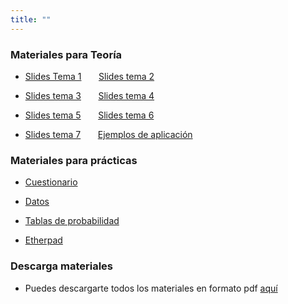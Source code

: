 ```yaml
---
title: ""
---
```


### Materiales para Teoría

-   [Slides Tema 1](./econometria_gadedret/slides_tema_1.html){target="_blank"}         [Slides tema 2](./econometria_gadedret/slides_tema_2.html){target="_blank"}

-   [Slides tema 3](./econometria_gadedret/slides_tema_3.html){target="_blank"}         [Slides tema 4](./econometria_gadedret/slides_tema_4.html){target="_blank"}

-   [Slides tema 5](./econometria_gadedret/slides_tema_5.html){target="_blank"}          [Slides tema 6](./econometria_gadedret/slides_tema_6.html){target="_blank"} 

- [Slides tema 7](./econometria_gadedret/slides_tema_7.html){target="_blank"}        [Ejemplos de aplicación](./econometria_gadedret/ejemplos_de_aplicacion.html){target="_blank"}


### Materiales para prácticas

-   [Cuestionario](./econometria_gadedret/cuestionario_practicas.html){target="_blank"}

-   [Datos](./econometria_gadedret/datos.zip){target="_blank"}

-   [Tablas de probabilidad](./econometria_gadedret/tablas_probabilidad.pdf){target="_blank"}

-   [Etherpad](https://etherpad.wikimedia.org/p/curso_intro_DS_UV){target="_blank"}


### Descarga materiales

- Puedes descargarte todos los materiales en formato pdf [aquí]()



